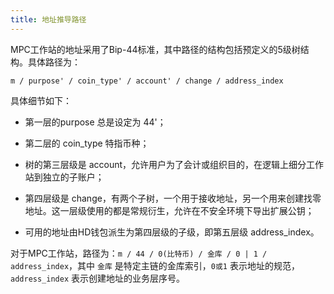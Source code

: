 ---
title: 地址推导路径
---

MPC工作站的地址采用了Bip-44标准，其中路径的结构包括预定义的5级树结构。具体路径为：

`m / purpose' / coin_type' / account' / change / address_index`

具体细节如下：

- 第一层的purpose 总是设定为 44'；

- 第二层的 coin_type 特指币种；

- 树的第三层级是 account，允许用户为了会计或组织目的，在逻辑上细分工作站到独立的子账户；

- 第四层级是 change，有两个子树，一个用于接收地址，另一个用来创建找零地址。这一层级使用的都是常规衍生，允许在不安全环境下导出扩展公钥；

- 可用的地址由HD钱包派生为第四层级的子级，即第五层级 address_index。

对于MPC工作站，路径为：`m / 44 / 0(比特币) / 金库 / 0 | 1 / address_index`，其中 `金库` 是特定主链的金库索引，`0或1` 表示地址的规范，`address_index` 表示创建地址的业务层序号。
